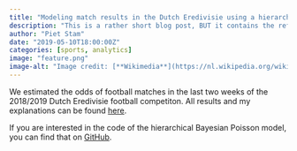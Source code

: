 ```yaml
---
title: "Modeling match results in the Dutch Eredivisie using a hierarchical Bayesian Poisson model"
description: "This is a rather short blog post, BUT it contains the references to where you can find all the code and estimation results of my first application."
author: "Piet Stam"
date: "2019-05-10T18:00:00Z"
categories: [sports, analytics]
image: "feature.png"
image-alt: "Image credit: [**Wikimedia**](https://nl.wikipedia.org/wiki/Thomas_Bayes#/media/Bestand:Thomas_Bayes.gif)"
---
```


We estimated the odds of football matches in the last two weeks of the 2018/2019 Dutch Eredivisie football competiton. All results and my explanations can be found [here](http://htmlpreview.github.io/?https://github.com/pjastam/r-bayesian-football-odds/blob/1409c9e8bbcfe92d8526e2fc866e0f7a57549d60/NL_eredivisie_2014_2019.nb.html).

If you are interested in the code of the hierarchical Bayesian Poisson model, you can find that on [GitHub](https://github.com/pjastam/r-bayesian-football-odds).